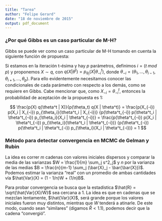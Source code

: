 ```yaml
---
title: "Tarea"
author: "Felipe Gerard"
date: "18 de noviembre de 2015"
output: pdf_document
---
```


### ¿Por qué Gibbs es un caso particular de M-H?

Gibbs se puede ver como un caso particular de M-H tomando en cuenta la siguiente función de propuesta:

Si estamos en la iteración t-ésima y hay $p$ parámetros, definimos $i = (t \; mod \; p)$ y proponemos $X \sim q$, con $q(X | \theta^{t}) = p_{\theta_i}(X | \theta^{t}_{-i})$, donde $\theta_{-i} = (\theta_1, \dots, \theta_{i-1}, \theta_{i+1}, \dots, \theta_p)$. Para ello evidentemente necesitamos conocer las condicionales de cada parámetro con respecto a los demás, como se requiere en Gibbs. Cabe mencionar que, como $X_{-i} = \theta^t_{-i}$, entonces la probabilidad de aceptación de la propuesta es 1:

$$
\frac{p(X) q(\theta^t | X)}{p(\theta_t) q(X | \theta^t)} =
  \frac{p(X_{-i}) p(X_i | X_{-i}) p_{\theta_i}(\theta^t_i | X_{-i})}
  {p(\theta^t_{-i}) p(\theta^t_i | \theta^t_{-i}) p_{\theta_i}(X_i | \theta^t_{-i})} =
  \frac{p(\theta^t_{-i}) p(X_i | \theta^t_{-i}) p_{\theta_i}(\theta^t_i | \theta^t_{-i})}
  {p(\theta^t_{-i}) p(\theta^t_i | \theta^t_{-i}) p_{\theta_i}(X_i | \theta^t_{-i})} =
  1
$$


### Método para detectar convergencia en MCMC de Gelman y Rubin

La idea es correr $m$ cadenas con valores iniciales dispersos y comparar la media de las varianzas $W = \frac{1}{m} \sum_j s^2_j$ y $n$ por la varianza de las medias $B = \frac{n}{m-1} \sum_j (\bar{X}_j - \bar{\bar{X}})$. Podemos estimar la varianza "real" con un promedio de ambas cantidades vía $\hat{Var}(X) = (1 - 1/n)W + (1/n)B$.

Para probar convergencia se busca que la estadística $\hat{R} = \sqrt{\hat{Var}(X)/W}$ sea cercana a 1. La idea es que en cadenas que se mezclan lentamente, $\hat{Var}(X)$, será grande porque los valores iniciales fueron muy distintos, mientras que $W$ tenderá a atinarle. De este modo, cuando sean "similares" (digamos $\hat{R} < 1.1$), podemos decir que la cadena "convergió".








